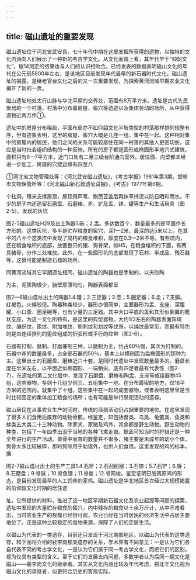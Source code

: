 ```yaml
---
---
---
```

title: 磁山遗址的重要发现
---



磁山遗址位于河北省武安县，七十年代中期在这里发掘所获得的遗物，以独特的文化内涵向人们展示了一种新的考古学文化。从文化面貌上看，其年代早于“仰韶文化”，碳14测定的结果也与人们的认识相吻合。已经发表的数据表明磁山文化的年代在公元前5800年左右，是该地区目前发现年代最早的新石器时代文化。磁山遗址的揭露，是继老官台文化之后的又一次重要发现，为探索黄河流域早期农业文化揭开了新的一页。

磁山遗址地处太行山脉与华北平原的交界处，范围有8万平方米。遗址是古代先民聚居的一个村落，村落中分布着房屋、窖穴等遗迹以及集体劳动的场所，从中获得遗物近两万件①。

遗址中的房屋分布稀疏，平面布局亦不如仰韶文化半坡类型的村落那样排列规整有序，但有迹象表明，这里的房屋、窖穴大概是几座一组，集中在一起。这种相对集中的房屋内的居民，他们之间的关系可能较居住在同一村落的其他人更密切些，这应是当时社会组织结构的一种反映。所有的房子都是圆形或椭圆形半地穴式建筑，面积只有6—7平方米，近门口处有二至三级台阶通向室外，居住面、内壁都未经进一步加工，房屋的穴壁边缘有四至八

①河北省文物管理处等：《河北武安磁山遗址》，《考古学报》1981年第3期。邯郸市文物保管所等：《河北磁山新石器遗址试掘》，《考古》1977年第6期。

个柱洞，用来支撑屋顶，屋顶用芦苇、荆芭苫盖后再抹草拌泥以防日晒和雨水。不少的房子内还遗留石磨盘、石磨棒、斧、铲及盂、钵、罐等生产和生活用具（图2-5）。发现的灰坑

图2-5磁山遗址H29及出土陶器1.碗；2.盂。多达数百个，数量最多的是平面作长方形的。这类灰坑，多半是贮存粮食的窖穴，深1—2米，最深的达5米以上。在其中的八十个这类坑中发现了腐朽的粮食堆积，厚度在0.3—2米不等。有些坑内，还在粮食堆积的底部，放置整只的猪、狗骨架，如H5，在粮食堆积的下面，有两具猪骨，分作三处堆放。此外，在一些圆形坑的底部发现了石材、半成品、残石器等，这很可能是制造石器的场所。

同黄河流域其它早期遗址相同，磁山遗址的陶器也是手制的，以夹砂陶

为主，泥质陶很少，胎壁厚薄均匀。陶器表面都呈

图2—6磁山遗址出土的陶器1.4.罐；2.三足器；3.壶；5.圈足器；6.盂；7.支脚。红褐色，火候较低。陶器种类较少，器形亦很简单，主要器形为盂、支座、深腹罐、小口壶、圈足碗等，也有少量的三足器。其中大口平底的盂和其形似倒置的靴状支座，为这一文化所特有，是这里的典型器物。大约1/3左右的陶器表面饰绳纹、编织纹、篦纹、附加堆纹、剔刺纹和划纹等纹饰，以绳纹最常见，而最有特色的是由连续排列的篦纹组成的折弧形或平行的纹带（图2-6）。

石器有打制、磨制、打磨兼制三种，以磨制为主，约占60％强，其次为打制的。石器中斧的数量最多，占全部石器的50％，基本上以横剖面为扁椭圆形的那种为主。这里出土的石磨盘、磨棒近六十套，是同时代遗址中发现数量最多的。磨盘长度在半米左右，以平面近似椭圆形、一端稍尖、底有四足者最有代表性（图2-7）。在遗址的第二文化层中，发现了石磨盘、磨棒和陶盂、支座等成组器物45组，这些器物，多则十几组少则三、五组集中一地。在分布最密的地方，仅18平方米的范围内，就集中了十组。这些集中在一起的成套器物，或者表明这里曾是当时比较固定的集体加工粮食的场所；也有可能是举行祭祀活动的遗存。

磁山居民在从事农业生产的同时，传统的渔猎活动仍占据重要的地位。在这里发现了很多人们食用后废弃的动物骨骸。经鉴定，知包括兽类、鸟类、龟鳖类、鱼类和蚌类五大类二十三种动物。除家犬、家猪及鸡外，其余都是野生动物。野生动物的种类，包括了一年四季出没于当地的各种飞禽走兽。据此可知当时的狩猎还是一种全年进行的生产活动。兽骨中家育的数量并不很多，猪主要是未成年的幼小个体，狗骨大多比较破碎，那时狗除用于助猎外，也供人们食用。这里发现的鸡的标本，据

图2-7磁山遗址出土的生产工具1.4.石斧；2.石刮削器；3.石锛；5.7.石铲；6.镰；8.石磨盘；9.骨镞；10.骨鱼镖；11.骨凿；12.骨网梭。鉴定证明已脱离原鸡的形态，是目前发现最早的人工饲养的家鸡。磁山遗址是华北地区首次经过大规模揭露的前仰韶文化时期的居住遗

址，它所提供的材料，推进了这一地区早期新石器文化及农业起源等问题的探索，遗址中发现的大量贮存粮食的窖穴，内中残存的粮食以十余万斤计，从中不难看出，当时农业生产的规模已经很可观，农业已经在当时居民的经济生活中占居主要地位了。正是这种比较稳定的食物来源，保障了人们的定居生活。

以磁山为代表的一类遗存，目前还只发现于河北南部地区。以磁山为代表的这类遗存，和下面将介绍的裴李岗那类遗存的关系，学术界有不同意见：一是认为它们各自代表不同的考古学文化，一是认为它们属于同一考古学文化，而把它们的区别，视为仅具有类型的含义。至于它们的发展去向问题，多数学者认为后冈一期文化是磁山——裴李岗文化的继承者。其实从文化内涵比较及年代考虑，把北辛文化视为磁山文化的承继者，似更符合历史的客观实际。